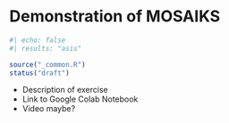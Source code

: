 # Demonstration of MOSAIKS

```r
#| echo: false
#| results: "asis"

source("_common.R")
status("draft")
```


- Description of exercise 
- Link to Google Colab Notebook
- Video maybe?